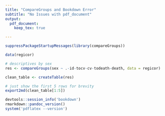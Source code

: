 ```yaml
---
title: "CompareGroups and Bookdown Error"
subtitle: "No Issues with pdf_document"
output: 
  pdf_document:
    keep_tex: true

---
```


```r
suppressPackageStartupMessages(library(compareGroups))
```


```r
data(regicor)

# descriptives by sex
res <- compareGroups(sex ~ .-id-tocv-cv-todeath-death, data = regicor)

clean_table <- createTable(res)
```


```r
# just show the first 5 rows for brevity
export2md(clean_table[1:5])
```

```r
devtools::session_info('bookdown')
rmarkdown::pandoc_version()
system('pdflatex --version')
```


